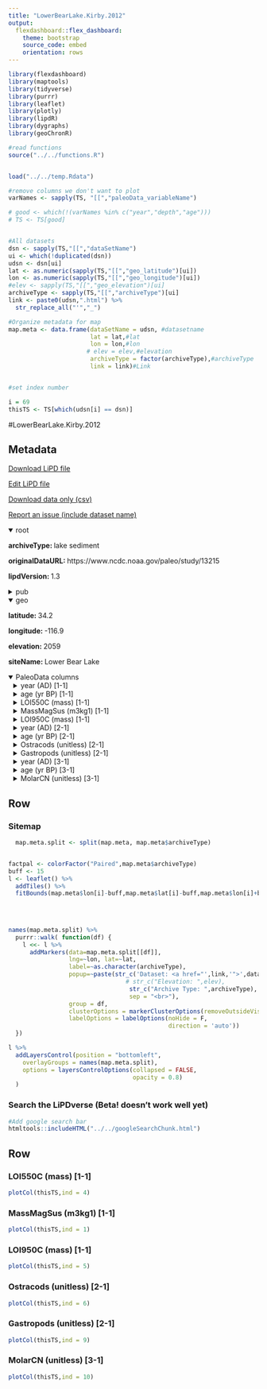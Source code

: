 ```yaml
---
title: "LowerBearLake.Kirby.2012"
output: 
  flexdashboard::flex_dashboard:
    theme: bootstrap
    source_code: embed
    orientation: rows
---
```


```r
library(flexdashboard)
library(maptools)
library(tidyverse)
library(purrr)
library(leaflet)
library(plotly)
library(lipdR)
library(dygraphs)
library(geoChronR)

#read functions
source("../../functions.R")


load("../../temp.Rdata")

#remove columns we don't want to plot
varNames <- sapply(TS, "[[","paleoData_variableName")

# good <- which(!(varNames %in% c("year","depth","age")))
# TS <- TS[good]


#All datasets
dsn <- sapply(TS,"[[","dataSetName")
ui <- which(!duplicated(dsn))
udsn <- dsn[ui]
lat <- as.numeric(sapply(TS,"[[","geo_latitude")[ui])
lon <- as.numeric(sapply(TS,"[[","geo_longitude")[ui])
#elev <- sapply(TS,"[[","geo_elevation")[ui]
archiveType <- sapply(TS,"[[","archiveType")[ui]
link <- paste0(udsn,".html") %>% 
  str_replace_all("'","_")

#Organize metadata for map
map.meta <- data.frame(dataSetName = udsn, #datasetname
                       lat = lat,#lat
                       lon = lon,#lon
                      # elev = elev,#elevation
                       archiveType = factor(archiveType),#archiveType
                       link = link)#Link


#set index number

i = 69
thisTS <- TS[which(udsn[i] == dsn)]
```
#LowerBearLake.Kirby.2012

Metadata {.sidebar}
-------------------------------------
[Download LiPD file](LowerBearLake.Kirby.2012.lpd)
            

[Edit LiPD file](http://lipd.net/playground?source=http://lipdverse.org/wNAm0_1_0/LowerBearLake.Kirby.2012.lpd)
            

[Download data only (csv)](LowerBearLake.Kirby.2012.csv)
            

[Report an issue (include dataset name)](https://github.com/nickmckay/LiPDverse/issues)

<details open style="margin-left: 0px">
<summary>root</summary>
<p style="margin-left: 0px"><strong>archiveType: </strong>lake sediment
<p style="margin-left: 0px"><strong>originalDataURL: </strong>https://www.ncdc.noaa.gov/paleo/study/13215
<p style="margin-left: 0px"><strong>lipdVersion: </strong>1.3
</details>
<details>
<summary>pub</summary>
<details style="margin-left: 10px">
<summary>pub1</summary>
<p style="margin-left: 10px"><strong>citeKey: </strong>kirby2012a9170yearrecordofdecadalt
<p style="margin-left: 10px"><strong>journal: </strong>Quaternary Science Reviews
<p style="margin-left: 10px"><strong>volume: </strong>46
<p style="margin-left: 10px"><strong>pages: </strong>57-65
<p style="margin-left: 10px"><strong>pubYear: </strong>2012
<p style="margin-left: 10px"><strong>title: </strong>A 9170-year record of decadal-to-multi-centennial scale pluvial episodes from the coastal Southwest United States: a role for atmospheric rivers?
</details>
</details>
<details open style="margin-left: 0px">
<summary>geo</summary>
<p style="margin-left: 0px"><strong>latitude: </strong>34.2
<p style="margin-left: 0px"><strong>longitude: </strong>-116.9
<p style="margin-left: 0px"><strong>elevation: </strong>2059
<p style="margin-left: 0px"><strong>siteName: </strong>Lower Bear Lake
</details>
<details open>
<summary>PaleoData columns</summary>
<details style="margin-left: 10px">
<summary>year (AD) [1-1]</summary>
<p style="margin-left: 10px"><strong>TSid: </strong>WEB44b29168
<p style="margin-left: 10px"><strong>variableName: </strong>year
<p style="margin-left: 10px"><strong>units: </strong>AD
<p style="margin-left: 10px"><strong>description: </strong>Year AD
</details>
<details style="margin-left: 10px">
<summary>age (yr BP) [1-1]</summary>
<p style="margin-left: 10px"><strong>TSid: </strong>WEB7a95cd2d
<p style="margin-left: 10px"><strong>variableName: </strong>age
<p style="margin-left: 10px"><strong>units: </strong>yr BP
<p style="margin-left: 10px"><strong>description: </strong>Years before present (1950) yr BP
</details>
<details style="margin-left: 10px">
<summary>LOI550C (mass) [1-1]</summary>
<p style="margin-left: 10px"><strong>TSid: </strong>GH44c0a9bf
<p style="margin-left: 10px"><strong>variableName: </strong>LOI550C
<p style="margin-left: 10px"><strong>units: </strong>mass
<p style="margin-left: 10px"><strong>description: </strong>LOIOrganicCarbon
<p style="margin-left: 10px"><strong>useInGlobalTemperatureAnalysis: </strong>TRUE
<details>
<summary>interpretation</summary>
<details style="margin-left: 20px">
<summary>1</summary>
<p style="margin-left: 20px"><strong>basis: </strong>interpreted as higher organic matter linked to increased runnoff....
<p style="margin-left: 20px"><strong>direction: </strong>positive
<p style="margin-left: 20px"><strong>interpDirection: </strong>positive
<p style="margin-left: 20px"><strong>scope: </strong>climate
<p style="margin-left: 20px"><strong>seasonality: </strong>winter
<p style="margin-left: 20px"><strong>variable: </strong>M
</details>
</details>
</details>
<details style="margin-left: 10px">
<summary>MassMagSus (m3kg1) [1-1]</summary>
<p style="margin-left: 10px"><strong>TSid: </strong>GH826c4eb6
<p style="margin-left: 10px"><strong>variableName: </strong>MassMagSus
<p style="margin-left: 10px"><strong>units: </strong>m3kg1
<p style="margin-left: 10px"><strong>description: </strong>MagneticSusceptibility
<p style="margin-left: 10px"><strong>useInGlobalTemperatureAnalysis: </strong>FALSE
</details>
<details style="margin-left: 10px">
<summary>LOI950C (mass) [1-1]</summary>
<p style="margin-left: 10px"><strong>TSid: </strong>GH64dc7173
<p style="margin-left: 10px"><strong>variableName: </strong>LOI950C
<p style="margin-left: 10px"><strong>units: </strong>mass
<p style="margin-left: 10px"><strong>description: </strong>LOICarbonate
<p style="margin-left: 10px"><strong>useInGlobalTemperatureAnalysis: </strong>FALSE
</details>
<details style="margin-left: 10px">
<summary>year (AD) [2-1]</summary>
<p style="margin-left: 10px"><strong>TSid: </strong>WEBd42e0d29
<p style="margin-left: 10px"><strong>variableName: </strong>year
<p style="margin-left: 10px"><strong>units: </strong>AD
<p style="margin-left: 10px"><strong>description: </strong>Year AD
</details>
<details style="margin-left: 10px">
<summary>age (yr BP) [2-1]</summary>
<p style="margin-left: 10px"><strong>TSid: </strong>WEBc32be528
<p style="margin-left: 10px"><strong>variableName: </strong>age
<p style="margin-left: 10px"><strong>units: </strong>yr BP
<p style="margin-left: 10px"><strong>description: </strong>Years before present (1950) yr BP
</details>
<details style="margin-left: 10px">
<summary>Ostracods (unitless) [2-1]</summary>
<p style="margin-left: 10px"><strong>TSid: </strong>GH593b4e4c
<p style="margin-left: 10px"><strong>variableName: </strong>Ostracods
<p style="margin-left: 10px"><strong>units: </strong>unitless
<p style="margin-left: 10px"><strong>description: </strong>Ostracodcount
<p style="margin-left: 10px"><strong>useInGlobalTemperatureAnalysis: </strong>FALSE
</details>
<details style="margin-left: 10px">
<summary>Gastropods (unitless) [2-1]</summary>
<p style="margin-left: 10px"><strong>TSid: </strong>GH765b8c3a
<p style="margin-left: 10px"><strong>variableName: </strong>Gastropods
<p style="margin-left: 10px"><strong>units: </strong>unitless
<p style="margin-left: 10px"><strong>description: </strong>Gastropodcount
<p style="margin-left: 10px"><strong>useInGlobalTemperatureAnalysis: </strong>FALSE
</details>
<details style="margin-left: 10px">
<summary>year (AD) [3-1]</summary>
<p style="margin-left: 10px"><strong>TSid: </strong>WEB6acdbfcd
<p style="margin-left: 10px"><strong>variableName: </strong>year
<p style="margin-left: 10px"><strong>units: </strong>AD
<p style="margin-left: 10px"><strong>description: </strong>Year AD
</details>
<details style="margin-left: 10px">
<summary>age (yr BP) [3-1]</summary>
<p style="margin-left: 10px"><strong>TSid: </strong>WEBfbb67a24
<p style="margin-left: 10px"><strong>variableName: </strong>age
<p style="margin-left: 10px"><strong>units: </strong>yr BP
<p style="margin-left: 10px"><strong>description: </strong>Years before present (1950) yr BP
</details>
<details style="margin-left: 10px">
<summary>MolarCN (unitless) [3-1]</summary>
<p style="margin-left: 10px"><strong>TSid: </strong>GH0caf1e89
<p style="margin-left: 10px"><strong>variableName: </strong>MolarCN
<p style="margin-left: 10px"><strong>units: </strong>unitless
<p style="margin-left: 10px"><strong>description: </strong>molarCNratio
<p style="margin-left: 10px"><strong>useInGlobalTemperatureAnalysis: </strong>FALSE
</details>

Row {.tabset .tabset-fade}
-----------------------------------------------------------------------

### Sitemap

```r
  map.meta.split <- split(map.meta, map.meta$archiveType)


factpal <- colorFactor("Paired",map.meta$archiveType)
buff <- 15
l <- leaflet() %>% 
  addTiles() %>% 
  fitBounds(map.meta$lon[i]-buff,map.meta$lat[i]-buff,map.meta$lon[i]+buff,map.meta$lat[i]+buff)
  

  
  
names(map.meta.split) %>%
  purrr::walk( function(df) {
    l <<- l %>%
      addMarkers(data=map.meta.split[[df]],
                 lng=~lon, lat=~lat,
                 label=~as.character(archiveType),
                 popup=~paste(str_c('Dataset: <a href="',link,'">',dataSetName,'</a>'),
                                 # str_c("Elevation: ",elev),
                                  str_c("Archive Type: ",archiveType),
                                  sep = "<br>"),
                 group = df,
                 clusterOptions = markerClusterOptions(removeOutsideVisibleBounds = F),
                 labelOptions = labelOptions(noHide = F,
                                             direction = 'auto'))
  })

l %>%
  addLayersControl(position = "bottomleft",
    overlayGroups = names(map.meta.split),
    options = layersControlOptions(collapsed = FALSE,
                                   opacity = 0.8)
  )
```

### Search the LiPDverse (Beta! doesn't work well yet)
```r
#Add google search bar
htmltools::includeHTML("../../googleSearchChunk.html")
```


Row {.tabset .tabset-fade}
-----------------------------------------------------------------------

### LOI550C (mass) [1-1]
```r
plotCol(thisTS,ind = 4)
```

### MassMagSus (m3kg1) [1-1]
```r
plotCol(thisTS,ind = 1)
```

### LOI950C (mass) [1-1]
```r
plotCol(thisTS,ind = 5)
```

### Ostracods (unitless) [2-1]
```r
plotCol(thisTS,ind = 6)
```

### Gastropods (unitless) [2-1]
```r
plotCol(thisTS,ind = 9)
```

### MolarCN (unitless) [3-1]
```r
plotCol(thisTS,ind = 10)
```
